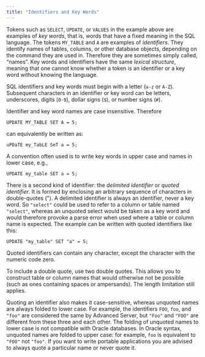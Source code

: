 ```yaml
---
title: "Identifiers and Key Words"
---
```


<div id="identifiers_and_key_words" class="registered_link"></div>

Tokens such as `SELECT`, `UPDATE`, or `VALUES` in the example above are examples of *key words*, that is, words that have a fixed meaning in the SQL language. The tokens `MY_TABLE` and `A` are examples of *identifiers*. They identify names of tables, columns, or other database objects, depending on the command they are used in. Therefore they are sometimes simply called, “names”. Key words and identifiers have the same *lexical structure*, meaning that one cannot know whether a token is an identifier or a key word without knowing the language.

SQL identifiers and key words must begin with a letter (`a-z` or `A-Z`). Subsequent characters in an identifier or key word can be letters, underscores, digits (`0-9`), dollar signs (`$`), or number signs (`#`).

Identifier and key word names are case insensitive. Therefore

```
UPDATE MY_TABLE SET A = 5;
```

can equivalently be written as:

```
uPDaTE my_TabLE SeT a = 5;
```

A convention often used is to write key words in upper case and names in lower case, e.g.,

```
UPDATE my_table SET a = 5;
```

There is a second kind of identifier: the *delimited identifier* or *quoted identifier*. It is formed by enclosing an arbitrary sequence of characters in double-quotes ("). A delimited identifier is always an identifier, never a key word. So `"select"` could be used to refer to a column or table named `"select"`, whereas an unquoted select would be taken as a key word and would therefore provoke a parse error when used where a table or column name is expected. The example can be written with quoted identifiers like this:

```
UPDATE "my_table" SET "a" = 5;
```

Quoted identifiers can contain any character, except the character with the numeric code zero.

To include a double quote, use two double quotes. This allows you to construct table or column names that would otherwise not be possible (such as ones containing spaces or ampersands). The length limitation still applies.

Quoting an identifier also makes it case-sensitive, whereas unquoted names are always folded to lower case. For example, the identifiers `FOO`, `foo`, and `"foo"` are considered the same by Advanced Server, but `"Foo"` and `"FOO"` are different from these three and each other. The folding of unquoted names to lower case is not compatible with Oracle databases. In Oracle syntax, unquoted names are folded to upper case: for example, `foo` is equivalent to `"FOO"` not `"foo"`. If you want to write portable applications you are advised to always quote a particular name or never quote it.
